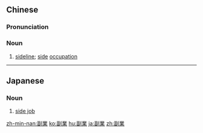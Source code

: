 {{also|副业}}
==Chinese==
{{zh-forms|s=副业}}

===Pronunciation===
{{zh-pron
|m=fùyè
|c=fu3 jip6
|mn=hù-gia̍p
|cat=n
}}

===Noun===
{{zh-noun}}

# [[sideline]]; [[side]] [[occupation]]

{{zh-cat|Advanced}}

----

==Japanese==
{{ja-kanjitab|ふく|ぎょう|yomi=on}}

===Noun===
{{ja-noun|ふくぎょう}}

# [[side job]]

[[zh-min-nan:副業]]
[[ko:副業]]
[[hu:副業]]
[[ja:副業]]
[[zh:副業]]